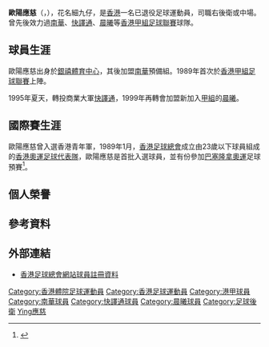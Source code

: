 {{expand|time=2010-07-20T01:09:27+00:00}}
{{noteta|G1=足球}}{{Football player infobox
| playername= 歐陽應慈
| fullname = 歐陽應慈
| nickname = 細九仔
| image = 
| dateofbirth = 1969-08-29
| cityofbirth = 
| countryofbirth = [[香港|香港]]
| height = {{height|m=1.70}}
| currentclub  = 已退役
| position = 右後衛
| years = 1989–1995<br>1995–1999<br>1999–200x
| clubs = [[南華足球隊|南華]]<br>[[花花足球會|快譯通]]<br>[[晨曦體育會|晨曦]]
| caps(goals) = ? (?) <br> ? (?) <br> ? (?)
| nationalyears = 1989–1991
| nationalteam = [[香港奧運足球代表隊|香港奧運隊]]
| nationalcaps(goals) = ? (?)
}}

'''歐陽應慈'''（'''{{lang|en|Au Yeung Ying Tsz}}'''，{{bd|1969-08-29||||catIdx=Ouyang歐陽應慈}}），花名細九仔，是[[香港|香港]]一名已退役足球運動員，司職右後衛或中場。曾先後效力過[[南華足球隊|南華]]、[[花花足球會|快譯通]]、[[晨曦體育會|晨曦]]等[[香港甲組足球聯賽|香港甲組足球聯賽]]球隊。

==球員生涯==
歐陽應慈出身於[[銀禧體育中心|銀禧體育中心]]，其後加盟[[南華足球隊|南華]]預備組。1989年首次於[[香港甲組足球聯賽|香港甲組足球聯賽]]上陣。

1995年夏天，轉投商業大軍[[花花足球會|快譯通]]，1999年再轉會加盟新加入[[香港甲組足球聯賽|甲組]]的[[晨曦體育會|晨曦]]。

==國際賽生涯==
歐陽應慈曾入選香港青年軍，1989年1月，[[香港足球總會|香港足球總會]]成立由23歲以下球員組成的[[香港奧運足球代表隊|香港奧運足球代表隊]]，歐陽應慈是首批入選球員，並有份參加[[巴塞隆拿奧運|巴塞隆拿奧運]]足球預賽<ref>{{Cite web |url=http://www.hkfa.com/includes_files/board_details.php?news_id=4677 |title=奧運足球賽事回顧 - 港日交鋒 |access-date=2010-09-18 |archive-date=2007-03-10 |archive-url=https://web.archive.org/web/20070310032236/http://www.hkfa.com/includes_files/board_details.php?news_id=4677 |dead-url=no }}</ref>。

==個人榮譽==

==參考資料==
{{reflist}}

==外部連結==
* [http://www.hkfa.com/zh-hk/player_view.php?player_id=5617 香港足球總會網站球員註冊資料] {{Wayback|url=http://www.hkfa.com/zh-hk/player_view.php?player_id=5617 |date=20090221001117 }}

{{DEFAULTSORT: Au Yeung Ying Tsz}} 
[[Category:香港體院足球運動員|Category:香港體院足球運動員]]
[[Category:香港足球運動員|Category:香港足球運動員]]
[[Category:港甲球員|Category:港甲球員]]
[[Category:南華球員|Category:南華球員]]
[[Category:快譯通球員|Category:快譯通球員]]
[[Category:晨曦球員|Category:晨曦球員]]
[[Category:足球後衛|Category:足球後衛]]
[[Category:歐陽姓|Ying應慈]]